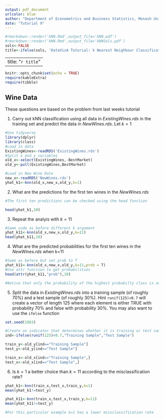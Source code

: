 ```yaml
---
output: pdf_document
urlcolor: blue
author: "Department of Econometrics and Business Statistics, Monash University"
date: "Tutorial 9"
---
```


```r
#rmarkdown::render('kNN.Rmd',output_file='kNN.pdf')
#rmarkdown::render('kNN.Rmd',output_file='kNNSols.pdf')
sols<-FALSE
title<-ifelse(sols, 'DataVizA Tutorial: k Nearest Neighbour Classification: Solutions','DataVizA Tutorial: k Nearest Neighbour Classification')
```

---
title: "`r title`"
---

```r
knitr::opts_chunk$set(echo = TRUE)
require(kableExtra)
require(tibble)
```

## Wine Data

These questions are based on the problem from last weeks tutorial

1. Carry out kNN classification using all data in *ExistingWines.rds* in the training set and predict the data in *NewWines.rds*. Let $k=1$

```r
#Use tidyverse
library(dplyr)
library(class)
#Load in data
ExistingWines<-readRDS('ExistingWines.rds')
#Split x and y variables
old_x<-select(ExistingWines,-BestMarket)
old_y<-pull(ExistingWines,BestMarket)

#Load in New Wine Data
new_x<-readRDS('NewWines.rds')
yhat_k1<-knn(old_x,new_x,old_y,k=1)

```

2. What are the predictions for the first ten wines in the *NewWines.rds*

```r

#The first ten predictions can be checked using the head function

head(yhat_k1,10)
```

3. Repeat the analyis with $k=11$

```r

#Same code as before different k argument
yhat_k11<-knn(old_x,new_x,old_y,k=11)
head(yhat_k11,10)
```

4. What are the predicted probabilities for the first ten wines in the *NewWines.rds* when k=11

```r
#Same as before but set prob to T
yhat_k11<-knn(old_x,new_x,old_y,k=11,prob = T)
#Use attr function to get probabilities
head(attr(yhat_k11,"prob"),10)

#Notice that only the probability of the highest probabilty class is available.


```


5. Split the data in *ExistingWines.rds* into a training sample (of roughly 70%) and a test sample (of roughly 30%).  Hint `runif(125)<0.7` will create a vector of length 125 where each element is either TRUE with probability 70% and false with probability 30%.  You may  also want to use the `ifelse` function

```r
set.seed(1983)
```

```r

#Create an indicator that determines whether it is training or test sample.
ind<-ifelse(runif(125)<0.7,"Training Sample","Test Sample")

train_y<-old_y[ind=="Training Sample"]
test_y<-old_y[ind=="Test Sample"]

train_x<-old_x[ind=="Training Sample",]
test_x<-old_x[ind=="Test Sample",]

```

6. Is $k=1$ a better choice than $k=11$ according to the misclassification rate?


```r

yhat_k1<-knn(train_x,test_x,train_y,k=1)
mean(yhat_k1!=test_y)

yhat_k11<-knn(train_x,test_x,train_y,k=11)
mean(yhat_k11!=test_y)

#For this particular example k=1 has a lower missclassification rate
```

